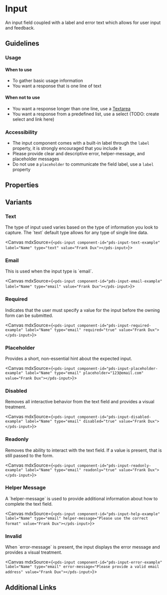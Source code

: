 

<Meta of={stories} />

# Input

<p>
  An input field coupled with a label and error text which allows for user input and feedback.
</p>

## Guidelines
### Usage

#### When to use
- To gather basic usage information
- You want a response that is one line of text

#### When not to use
- You want a response longer than one line, use a [Textarea](/docs/components-textarea--default)
- You want a response from a predefined list, use a select (TODO: create select and link here)


### Accessibility
- The input component comes with a built-in label through the `label` property, it is strongly encouraged that you include it
- Please provide clear and descriptive error, helper-message, and placeholder messages
- Do not use a `placeholder` to communicate the field label, use a `label` property

## Properties
<ArgTypes of={stories} />

## Variants

### Text
<p>The type of input used varies based on the type of information you look to capture. The `text` default type allows for any type of single line data.</p>

<Canvas mdxSource={`
<pds-input component-id="pds-input-text-example" label="Name" type="text" value="Frank Dux"></pds-input>
`}>
  <pds-input component-id="pds-input-text-example" label="Name" type="text" value="Frank Dux"></pds-input>
</Canvas>

### Email
<p>This is used when the input type is `email`.</p>

<Canvas mdxSource={`
<pds-input component-id="pds-input-email-example" label="Name" type="email" value="Frank Dux"></pds-input>
`}>
  <pds-input component-id="pds-input-email-example" label="Name" type="email" value="Frank Dux"></pds-input>
</Canvas>

### Required
<p>Indicates that the user must specify a value for the input before the owning form can be submitted.</p>

<Canvas mdxSource={`
<pds-input component-id="pds-input-required-example" label="Name" type="email" required="true" value="Frank Dux"></pds-input>
`}>
  <pds-input component-id="pds-input-required-example" label="Name" type="email" required="true" value="Frank Dux"></pds-input>
</Canvas>

### Placeholder
<p>Provides a short, non-essential hint about the expected input.</p>

<Canvas mdxSource={`
<pds-input component-id="pds-input-placeholder-example" label="Name" type="email" placeholder="123@email.com" value="Frank Dux"></pds-input>
`}>
  <pds-input component-id="pds-input-placeholder-example" label="Name" type="email" placeholder="123@email.com" value="Frank Dux"></pds-input>
</Canvas>

### Disabled
<p>Removes all interactive behavior from the text field and provides a visual treatment.</p>

<Canvas mdxSource={`
<pds-input component-id="pds-input-disabled-example" label="Name" type="email" disabled="true" value="Frank Dux"></pds-input>
`}>
  <pds-input component-id="pds-input-disabled-example" label="Name" type="email" disabled="true" value="Frank Dux"></pds-input>
</Canvas>

### Readonly
<p>Removes the ability to interact with the text field. If a value is present, that is still passed to the form.</p>

<Canvas mdxSource={`
<pds-input component-id="pds-input-readonly-example" label="Name" type="email" readonly="true" value="Frank Dux"></pds-input>
`}>
  <pds-input component-id="pds-input-readonly-example" label="Name" type="email" readonly="true" value="Frank Dux"></pds-input>
</Canvas>

### Helper Message
<p>A `helper-message` is used to provide additional information about how to complete the text field.</p>

<Canvas mdxSource={`
<pds-input component-id="pds-input-help-example" label="Name" type="email" helper-message="Please use the correct format" value="Frank Dux"></pds-input>
`}>
  <pds-input component-id="pds-input-help-example" label="Name" type="email" helper-message="Please use the correct format" value="Frank Dux"></pds-input>
</Canvas>

### Invalid
<p>When `error-message` is present, the input displays the error message and provides a visual treatment.</p>

<Canvas mdxSource={`
<pds-input component-id="pds-input-error-example" label="Name" type="email" error-message="Please provide a valid email address" value="Frank Dux"></pds-input>
`}>
  <pds-input component-id="pds-input-error-example" label="Name" type="email" error-message="Please provide a valid email address" value="Frank Dux"></pds-input>
</Canvas>

## Additional Links


